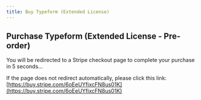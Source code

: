 ```yaml
---
title: Buy Typeform (Extended License)
---
```



<Head>
  <meta httpEquiv="refresh" content="5; url='https://buy.stripe.com/6oEeUYfixcFN8us01K'" />
</Head>

## Purchase Typeform (Extended License - Pre-order)

You will be redirected to a Stripe checkout page to complete your purchase in 5 seconds...

If the page does not redirect automatically, please click this link: [https://buy.stripe.com/6oEeUYfixcFN8us01K](https://buy.stripe.com/6oEeUYfixcFN8us01K)
